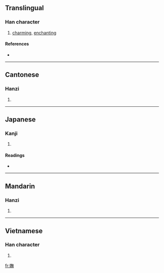 {{also|妩}}
==Translingual==

===Han character===
{{Han char|rn=38|rad=女|as=12|sn=15|four=4843<sub>1</sub>|canj=女人廿火 (VOTF)}}

# [[charming]], [[enchanting]]

====References====
* {{Han ref|kx=0270.340|dkj=06701|dj=0538.300|hdz=21081.040|uh=5AF5|ud=23285|bh=BC61|bd=48225}}

----

==Cantonese==

===Hanzi===
{{yue-hanzi|jyut=|y=mou5|sim=妩}}

# {{defn|Cantonese|sort=女12}}

----

==Japanese==

===Kanji===
{{ja-kanji|grade=|rs=女12}}

# {{defn|Japanese}}

====Readings====
* {{ja-readings|on=[[ぶ]] (bu), [[む]] (mu)|kun=[[こびる]] (kobiru), [[みめよい]] (mimeyoi)}}

----

==Mandarin==

===Hanzi===
{{cmn-hanzi|sim=妩|pin=[[wǔ]] ([[wu3]])|wg=wu<sup>3</sup>}}

# {{defn|Mandarin|sort=女12}}

----

==Vietnamese==

===Han character===
{{vi-hantu|[[vũ]]|rs=女12}}

# {{defn|Vietnamese|sort=女12}}

[[fr:嫵]]